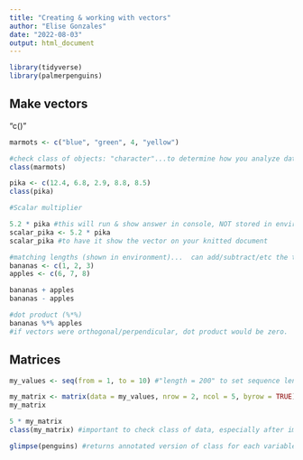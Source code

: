 ```yaml
---
title: "Creating & working with vectors"
author: "Elise Gonzales"
date: "2022-08-03"
output: html_document
---
```


```r
library(tidyverse)
library(palmerpenguins)
```

## Make vectors
"c()"

```r
marmots <- c("blue", "green", 4, "yellow")

#check class of objects: "character"...to determine how you analyze data.
class(marmots)
```

```r
pika <- c(12.4, 6.8, 2.9, 8.8, 8.5)
class(pika)

#Scalar multiplier

5.2 * pika #this will run & show answer in console, NOT stored in environment.You'd have to store it to some name...
scalar_pika <- 5.2 * pika
scalar_pika #to have it show the vector on your knitted document
```

```r
#matching lengths (shown in environment)...  can add/subtract/etc the two vectors
bananas <- c(1, 2, 3)
apples <- c(6, 7, 8)

bananas + apples
bananas - apples

#dot product (%*%)
bananas %*% apples
#if vectors were orthogonal/perpendicular, dot product would be zero.

```
## Matrices

```r
my_values <- seq(from = 1, to = 10) #"length = 200" to set sequence length to 200 values 

my_matrix <- matrix(data = my_values, nrow = 2, ncol = 5, byrow = TRUE)
my_matrix

5 * my_matrix
class(my_matrix) #important to check class of data, especially after importing
```

```r
glimpse(penguins) #returns annotated version of class for each variable in console. similar to class()
```

